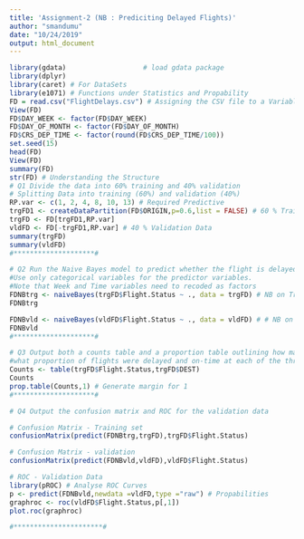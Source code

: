 ---
title: 'Assignment-2 (NB : Prediciting Delayed Flights)'
author: "smandumu"
date: "10/24/2019"
output: html_document
---
```{r}
library(gdata)                   # load gdata package 
library(dplyr)
library(caret) # For DataSets
library(e1071) # Functions under Statistics and Propability
FD = read.csv("FlightDelays.csv") # Assigning the CSV file to a Variable
View(FD)
FD$DAY_WEEK <- factor(FD$DAY_WEEK)
FD$DAY_OF_MONTH <- factor(FD$DAY_OF_MONTH)
FD$CRS_DEP_TIME <- factor(round(FD$CRS_DEP_TIME/100))
set.seed(15)
head(FD)
View(FD)
summary(FD)
str(FD) # Understanding the Structure
# Q1 Divide the data into 60% training and 40% validation
# Splitting Data into training (60%) and validation (40%) 
RP.var <- c(1, 2, 4, 8, 10, 13) # Required Predictive
trgFD1 <- createDataPartition(FD$ORIGIN,p=0.6,list = FALSE) # 60 % Training Data
trgFD <- FD[trgFD1,RP.var]
vldFD <- FD[-trgFD1,RP.var] # 40 % Validation Data
summary(trgFD)
summary(vldFD)
#********************#

# Q2 Run the Naive Bayes model to predict whether the flight is delayed or not. 
#Use only categorical variables for the predictor variables. 
#Note that Week and Time variables need to recoded as factors
FDNBtrg <- naiveBayes(trgFD$Flight.Status ~ ., data = trgFD) # NB on Training Data
FDNBtrg

FDNBvld <- naiveBayes(vldFD$Flight.Status ~ ., data = vldFD) # # NB on Validation Data
FDNBvld
#********************#

# Q3 Output both a counts table and a proportion table outlining how many and 
#what proportion of flights were delayed and on-time at each of the three airports.
Counts <- table(trgFD$Flight.Status,trgFD$DEST)
Counts
prop.table(Counts,1) # Generate margin for 1
#********************#

# Q4 Output the confusion matrix and ROC for the validation data

# Confusion Matrix - Training set
confusionMatrix(predict(FDNBtrg,trgFD),trgFD$Flight.Status)

# Confusion Matrix - validation
confusionMatrix(predict(FDNBvld,vldFD),vldFD$Flight.Status)

# ROC - Validation Data
library(pROC) # Analyse ROC Curves
p <- predict(FDNBvld,newdata =vldFD,type ="raw") # Propabilities
graphroc <- roc(vldFD$Flight.Status,p[,1])
plot.roc(graphroc)

#**********************#

  
```

